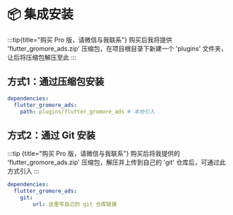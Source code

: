 # 📦 集成安装

:::tip{title="购买 Pro 版，请微信与我联系"}
购买后我将提供 'flutter_gromore_ads.zip' 压缩包，在项目根目录下新建一个 'plugins' 文件夹，让后将压缩包解压至此
:::

## 方式1：通过压缩包安装

```yaml title="pubspec.yaml"
dependencies:
  flutter_gromore_ads: 
    path: plugins/flutter_gromore_ads # 本地引入
```

## 方式2：通过 Git 安装

:::tip {title="购买 Pro 版，请微信与我联系"}
购买后将我提供的 'flutter_gromore_ads.zip' 压缩包，解压并上传到自己的 'git' 仓库后，可通过此方式引入
:::

```yaml title="pubspec.yaml"
dependencies:
  flutter_gromore_ads:
    git:
        url: 这里写自己的 git 仓库链接
```